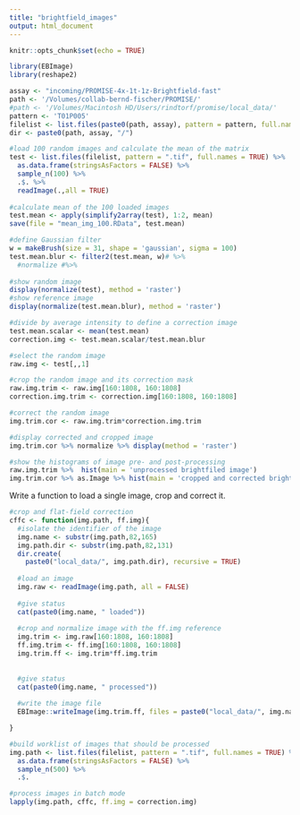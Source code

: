 ```yaml
---
title: "brightfield_images"
output: html_document
---
```


```r
knitr::opts_chunk$set(echo = TRUE)
```

```r
library(EBImage)
library(reshape2)
```

```r
assay <- "incoming/PROMISE-4x-1t-1z-Brightfield-fast"
path <- '/Volumes/collab-bernd-fischer/PROMISE/'
#path <- '/Volumes/Macintosh HD/Users/rindtorf/promise/local_data/'
pattern <- 'T01P005'
filelist <- list.files(paste0(path, assay), pattern = pattern, full.names = TRUE)
dir <- paste0(path, assay, "/")
```

```r
#load 100 random images and calculate the mean of the matrix 
test <- list.files(filelist, pattern = ".tif", full.names = TRUE) %>% 
  as.data.frame(stringsAsFactors = FALSE) %>%
  sample_n(100) %>%
  .$. %>%
  readImage(.,all = TRUE)
  
#calculate mean of the 100 loaded images 
test.mean <- apply(simplify2array(test), 1:2, mean)
save(file = "mean_img_100.RData", test.mean)

#define Gaussian filter
w = makeBrush(size = 31, shape = 'gaussian', sigma = 100)
test.mean.blur <- filter2(test.mean, w)# %>% 
  #normalize #%>%
  
#show random image 
display(normalize(test), method = 'raster')
#show reference image 
display(normalize(test.mean.blur), method = 'raster')

#divide by average intensity to define a correction image
test.mean.scalar <- mean(test.mean)
correction.img <- test.mean.scalar/test.mean.blur


```

```r
#select the random image
raw.img <- test[,,1]

#crop the random image and its correction mask
raw.img.trim <- raw.img[160:1808, 160:1808]
correction.img.trim <- correction.img[160:1808, 160:1808]

#correct the random image
img.trim.cor <- raw.img.trim*correction.img.trim 

#display corrected and cropped image
img.trim.cor %>% normalize %>% display(method = 'raster')

#show the histograms of image pre- and post-processing
raw.img.trim %>%  hist(main = 'unprocessed brightfiled image')
img.trim.cor %>% as.Image %>% hist(main = 'cropped and corrected brightfield image')
```

Write a function to load a single image, crop and correct it. 
```r
#crop and flat-field correction
cffc <- function(img.path, ff.img){
  #isolate the identifier of the image 
  img.name <- substr(img.path,82,165)
  img.path.dir <- substr(img.path,82,131)
  dir.create(
    paste0("local_data/", img.path.dir), recursive = TRUE)
  
  #load an image
  img.raw <- readImage(img.path, all = FALSE)
  
  #give status 
  cat(paste0(img.name, " loaded"))
  
  #crop and normalize image with the ff.img reference
  img.trim <- img.raw[160:1808, 160:1808]
  ff.img.trim <- ff.img[160:1808, 160:1808]
  img.trim.ff <- img.trim*ff.img.trim
  
  
  #give status 
  cat(paste0(img.name, " processed"))
  
  #write the image file 
  EBImage::writeImage(img.trim.ff, files = paste0("local_data/", img.name, "_cffc", ".tif"))

}


```

```r
#build worklist of images that should be processed
img.path <- list.files(filelist, pattern = ".tif", full.names = TRUE) %>% 
  as.data.frame(stringsAsFactors = FALSE) %>%
  sample_n(500) %>%
  .$. 

#process images in batch mode
lapply(img.path, cffc, ff.img = correction.img)
```

